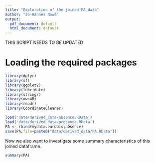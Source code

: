 ```yaml
---
title: "Exploration of the joined PA data"
author: "Jo-Hannes Nowé"
output: 
  pdf_document: default
  html_document: default
---
```


THIS SCRIPT NEEDS TO BE UPDATED

# Loading the required packages
```r
library(dplyr)
library(sf)
library(ggplot2)
library(lubridate)
library(stringr)
library(ows4R)
library(readr)
library(CoordinateCleaner)
```

```r
load('data/derived_data/absence.RData')
load('data/derived_data/presence.RData')
PA <- rbind(mydata.eurobis,absence)
save(PA,file=paste0("data/derived_data/PA.RData"))
```

Now we also want to investigate some summary characteristics of this joined dataframe.

```r
summary(PA)
```

